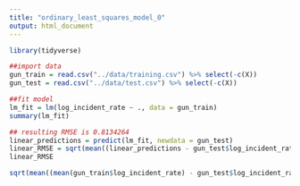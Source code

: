 ```yaml
---
title: "ordinary_least_squares_model_0"
output: html_document
---
```


```r
library(tidyverse)
```

```r
##import data
gun_train = read.csv("../data/training.csv") %>% select(-c(X))
gun_test = read.csv("../data/test.csv") %>% select(-c(X))
```

```r
##fit model
lm_fit = lm(log_incident_rate ~ ., data = gun_train)
summary(lm_fit)
```

```r
## resulting RMSE is 0.8134264
linear_predictions = predict(lm_fit, newdata = gun_test)
linear_RMSE = sqrt(mean((linear_predictions - gun_test$log_incident_rate)^2))
linear_RMSE

sqrt(mean((mean(gun_train$log_incident_rate) - gun_test$log_incident_rate)^2))
```

